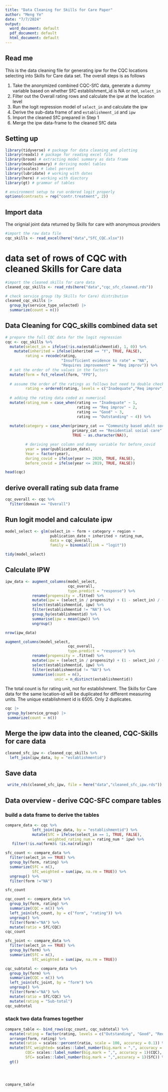 ```yaml
---
title: "Data Cleaning for Skills for Care Paper"
author: "Meng Ye"
date: "7/7/2024"
output:
  word_document: default
  pdf_document: default
  html_document: default
---
```


## Read me

This is the data cleaning file for generating ipw for the CQC locations selecting into Skills for Care data set. The overall steps is as follows

1. Take the anonymized combined CQC-SfC data, generate a dummy variable based on whether SfC establishment_id is NA or not, `select_in` 
2. Filter out the Overall rating rows and calculate the ipw at the location level
3. Run the logit regression model of `select_in` and calculate the ipw
4. Derive the sub-data frame of and `establishment_id` and `ipw`
5. Import the cleaned SfC prepared in Step 1
6. Merge the ipw data-frame to the cleaned SfC data


## Setting up

```r
library(tidyverse) # package for data cleaning and plotting
library(readxl) # package for reading excel file
library(broom) # extracting model summary as data frame
library(modelsummary) # deriving model tables
library(scales) # label percent
library(lubridate) # working with dates
library(here) # working with diectory
library(gt) # grammar of tables
```

```r
# environment setup to run ordered logit properly
options(contrasts = rep("contr.treatment", 2))
```

## Import data 

The orignial joint data returned by Skills for care with anonymous providers

```r
#import the raw data file
cqc_skills <- read_excel(here("data","SfC_CQC.xlsx"))
```

# data set of rows of CQC with cleaned Skills for Care data 

```r
#import the cleaned skills for care data
cleaned_cqc_skills <- read_rds(here("data","cqc_sfc_cleaned.rds"))
```


```r
# check service group (by Skills for Care) distribution 
cleaned_cqc_skills |>
  group_by(service_type_selected) |>
  summarize(count = n())
```


## Data Cleaning for CQC_skills combined data set 

```r
# prepare the full CQC data for the logit regression
cqc <- cqc_skills %>% 
  mutate(select_in = ifelse(!is.na(establishmentid), 1, 0)) %>% 
    mutate(inherited = ifelse(inherited == "Y", TRUE, FALSE),
         rating = recode(rating, 
                         "Insufficient evidence to rate" = "NA",
                         "Requires improvement" = "Req improv")) %>% 
  # set the order of the values in the factors 
  mutate(form = fct_relevel(form, "FPO"),
         
  # assume the order of the ratings as follows but need to double check with the source 
         rating = ordered(rating, levels = c("Inadequate","Req improv", "Good", "Outstanding"))) %>%
  
  # adding the rating data coded as numerical
  mutate(rating_num = case_when(rating == "Inadequate" ~ 1,
                                rating == "Req improv" ~ 2,
                                rating == "Good" ~ 3,
                                rating == "Outstanding" ~ 4)) %>% 
  
  mutate(category = case_when(primary_cat == "Community based adult social care services" ~ "community",
                              primary_cat == "Residential social care" ~ "residential",
                              TRUE ~ as.character(NA)),

         # deriving year column and dummy variable for before_covid
         year = year(publication_date),
         Year = factor(year),
         during_covid = ifelse(year >= 2020, TRUE, FALSE),
         before_covid = ifelse(year <= 2019, TRUE, FALSE))

head(cqc)
```


## derive overall rating sub data frame

```r
cqc_overall <- cqc %>%
  filter(domain == "Overall")
```

## Run logit model and calculate ipw

```r
model_select <- glm(select_in ~ form + category + region + 
                    publication_date + inherited + rating_num,
                    data = cqc_overall,
                    family = binomial(link = "logit"))

tidy(model_select)
```



## Calculate IPW


```r
ipw_data <- augment_columns(model_select,
                            cqc_overall,
                            type.predict = "response") %>% 
            rename(propensity = .fitted) %>% 
            mutate(ipw = (select_in / propensity) + (1 - select_in) / (1 - propensity)) %>% 
            select(establishmentid, ipw) %>% 
            filter(establishmentid != "NA") %>% 
            group_by(establishmentid) %>% 
            summarise(ipw = mean(ipw)) %>% 
            ungroup()

nrow(ipw_data)
```


```r
augment_columns(model_select,
                            cqc_overall,
                            type.predict = "response") %>% 
            rename(propensity = .fitted) %>% 
            mutate(ipw = (select_in / propensity) + (1 - select_in) / (1 - propensity)) %>% 
            select(establishmentid, ipw) %>% 
            filter(establishmentid != "NA") %>% 
            summarise(count = n(),
                      unic = n_distinct(establishmentid)) 
```

The total count is for rating unit, not for establishment. The Skills for Care data for the same location-id will be duplicated for different measuring units. The unique establishment id is 6505. Only 2 duplicates. 


```r
cqc |>
 group_by(service_group) |>
 summarize(count = n())
```



## Merge the ipw data into the cleaned, CQC-Skills for care data

```r
cleaned_sfc_ipw <- cleaned_cqc_skills %>% 
  left_join(ipw_data, by = "establishmentid") 
```


## Save data

```r
 write_rds(cleaned_sfc_ipw, file = here("data","cleaned_sfc_ipw.rds"))  
```


## Data overview - derive CQC-SFC compare tables

### build a data frame to derive the tables

```r
compare_data <- cqc %>% 
            left_join(ipw_data, by = "establishmentid") %>% 
            mutate(SfC = ifelse(select_in == 1, TRUE, FALSE),
                   weighted_rating_num = rating_num * ipw) %>% 
   filter(!is.na(form)& !is.na(rating))
```


```r
sfc_count <- compare_data %>%
  filter(select_in == TRUE) %>% 
  group_by(form, rating) %>%
  summarize(SfC = n(),
            SfC_weighted = sum(ipw, na.rm = TRUE)) %>% 
  ungroup() %>% 
  filter(form !="NA")

sfc_count
```

```r
cqc_count <- compare_data %>%
  group_by(form, rating) %>%
  summarize(CQC = n()) %>% 
  left_join(sfc_count, by = c("form", "rating")) %>% 
  ungroup() %>% 
  filter(form!="NA") %>%
  mutate(ratio = SfC/CQC) 
cqc_count
```

```r
sfc_joint <- compare_data %>%
  filter(select_in == TRUE) %>% 
  group_by(form) %>%
  summarize(SfC = n(),
            SfC_weighted = sum(ipw, na.rm = TRUE))
```

```r
cqc_subtotal <- compare_data %>%
  group_by(form) %>%
  summarize(CQC = n()) %>% 
  left_join(sfc_joint, by = "form") %>% 
  ungroup() %>% 
  filter(form!="NA") %>%
  mutate(ratio = SfC/CQC) %>% 
  mutate(rating = "Sub-total")
cqc_subtotal
```
### stack two data frames together

```r
compare_table <- bind_rows(cqc_count, cqc_subtotal) %>% 
  mutate(rating = factor(rating, levels = c("Outstanding", "Good", "Req improv", "Inadequate", "Sub-total"), ordered = TRUE)) %>% 
  arrange(form, rating) %>% 
  mutate(ratio = scales::percent(ratio, scale = 100, accuracy = 0.1)) %>% 
  mutate(SfC_weighted= scales::label_number(big.mark = ",", accuracy = 1)(SfC_weighted),
         CQC= scales::label_number(big.mark = ",", accuracy = 1)(CQC),
         SfC= scales::label_number(big.mark = ",",accuracy = 1)(SfC)) %>% 
  gt()


  

compare_table
```



